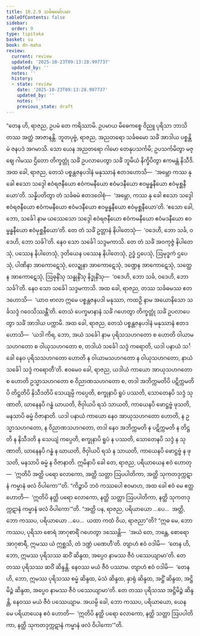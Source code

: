 ```yaml
---
title: 10.2.9 သင်္ခဓမော်ပမာ
tableOfContents: false
sidebar:
  order: 9
type: tipitaka
basket: su
book: dn-maha
review:
  current: review
  updated: '2025-10-23T09:13:28.997737'
  updated_by: ''
  notes: ''
  history:
  - state: review
    date: '2025-10-23T09:13:28.997737'
    updated_by: ''
    notes: ''
    previous_state: draft
---
```



<ReviewStatus review={frontmatter.review} showDetails={true} />

<HypothesisAnnotation frontmatter={frontmatter} />

<DynamicBreadcrumb />

<Division number="426" book="dn-maha" e="ch" v="7" p="268">

<Paragraph number="1114" book="dn-maha">
“တေန ဟိ, ရာဇည, ဥပမံ တေ ကရိဿာမိ. ဥပမာယ မိဓေကစ္စေ ဝိညူ ပုရိသာ ဘာသိတဿ အတ္ထံ အာဇာနန္တိ. ဘူတပုဗ္ဗံ, ရာဇည, အညတရော သင်္ခဓမော သင်္ခံ အာဒါယ ပစ္စန္တိမံ ဇနပဒံ အဂမာသိ. သော ယေန အညတရော ဂါမော တေနုပသင်္ကမိ; ဥပသင်္ကမိတွာ မဇ္ဈေ ဂါမဿ ဌိတော တိက္ခတ္တုံ သင်္ခံ ဥပလာပေတွာ သင်္ခံ ဘူမိယံ နိက္ခိပိတွာ ဧကမန္တံ နိသီဒိ. အထ ခေါ, ရာဇည, တေသံ ပစ္စန္တဇနပဒါနံ မနုဿာနံ ဧတဒဟောသိ—  ‘အမ္ဘော ကဿ နု ခေါ ဧသော သဒ္ဒေါ ဧဝံရဇနီယော ဧဝံကမနီယော ဧဝံမဒနီယော ဧဝမ္ဗန္ဓနီယော ဧဝံမုစ္ဆနီယော’တိ. သန္နိပတိတွာ တံ သင်္ခဓမံ ဧတဒဝေါစုံ—  ‘အမ္ဘော, ကဿ နု ခေါ ဧသော သဒ္ဒေါ ဧဝံရဇနီယော ဧဝံကမနီယော ဧဝံမဒနီယော ဧဝမ္ဗန္ဓနီယော ဧဝံမုစ္ဆနီယော’တိ. ‘ဧသော ခေါ, ဘော, သင်္ခေါ နာမ ယဿေသော သဒ္ဒေါ ဧဝံရဇနီယော ဧဝံကမနီယော ဧဝံမဒနီယော ဧဝမ္ဗန္ဓနီယော ဧဝံမုစ္ဆနီယော’တိ. တေ တံ သင်္ခံ ဥတ္တာနံ နိပါတေသုံ—  ‘ဝဒေဟိ, ဘော သင်္ခ, ဝဒေဟိ, ဘော သင်္ခါ’တိ. နေဝ သော သင်္ခေါ သဒ္ဒမကာသိ. တေ တံ သင်္ခံ အဝကုဇ္ဇံ နိပါတေသုံ, ပဿေန နိပါတေသုံ, ဒုတိယေန ပဿေန နိပါတေသုံ, ဥဒ္ဓံ ဌပေသုံ, ဩမုဒ္ဓကံ ဌပေသုံ, ပါဏိနာ အာကောဋေသုံ, လေဍ္ဍုနာ အာကောဋေသုံ, ဒဏ္ဍေန အာကောဋေသုံ, သတ္ထေန အာကောဋေသုံ, ဩဓုနိံသု သန္ဓုနိံသု နိဒ္ဓုနိံသု—  ‘ဝဒေဟိ, ဘော သင်္ခ, ဝဒေဟိ, ဘော သင်္ခါ’တိ. နေဝ သော သင်္ခေါ သဒ္ဒမကာသိ.
</Paragraph>

<Paragraph number="1115" book="dn-maha">
အထ ခေါ, ရာဇည, တဿ သင်္ခဓမဿ ဧတဒဟောသိ—  ‘ယာဝ ဗာလာ ဣမေ ပစ္စန္တဇနပဒါ မနုဿာ, ကထဉှိ နာမ အယောနိသော သင်္ခသဒ္ဒံ ဂဝေသိဿန္တီ’တိ. တေသံ ပေက္ခမာနာနံ သင်္ခံ ဂဟေတွာ တိက္ခတ္တုံ သင်္ခံ ဥပလာပေတွာ သင်္ခံ အာဒါယ ပက္ကာမိ. အထ ခေါ, ရာဇည, တေသံ ပစ္စန္တဇနပဒါနံ မနုဿာနံ ဧတဒဟောသိ—  ‘ယဒါ ကိရ, ဘော, အယံ သင်္ခေါ နာမ ပုရိသသဟဂတော စ ဟောတိ ဝါယာမသဟဂတော စ ဝါယုသဟဂတော စ, တဒါယံ သင်္ခေါ သဒ္ဒံ ကရောတိ, ယဒါ ပနာယံ သင်္ခေါ နေဝ ပုရိသသဟဂတော ဟောတိ န ဝါယာမသဟဂတော န ဝါယုသဟဂတော, နာယံ သင်္ခေါ သဒ္ဒံ ကရောတီ’တိ. ဧဝမေဝ ခေါ, ရာဇည, ယဒါယံ ကာယော အာယုသဟဂတော စ ဟောတိ ဥသ္မာသဟဂတော စ ဝိညာဏသဟဂတော စ, တဒါ အဘိက္ကမတိပိ ပဋိက္ကမတိပိ တိဋ္ဌတိပိ နိသီဒတိပိ သေယျမ္ပိ ကပ္ပေတိ, စက္ခုနာပိ ရူပံ ပဿတိ, သောတေနပိ သဒ္ဒံ သုဏာတိ, ဃာနေနပိ ဂန္ဓံ ဃာယတိ, ဇိဝှါယပိ ရသံ သာယတိ, ကာယေနပိ ဖောဋ္ဌဗ္ဗံ ဖုသတိ, မနသာပိ ဓမ္မံ ဝိဇာနာတိ. ယဒါ ပနာယံ ကာယော နေဝ အာယုသဟဂတော ဟောတိ, န ဥသ္မာသဟဂတော, န ဝိညာဏသဟဂတော, တဒါ နေဝ အဘိက္ကမတိ န ပဋိက္ကမတိ န တိဋ္ဌတိ န နိသီဒတိ န သေယျံ ကပ္ပေတိ, စက္ခုနာပိ ရူပံ န ပဿတိ, သောတေနပိ သဒ္ဒံ န သုဏာတိ, ဃာနေနပိ ဂန္ဓံ န ဃာယတိ, ဇိဝှါယပိ ရသံ န သာယတိ, ကာယေနပိ ဖောဋ္ဌဗ္ဗံ န ဖုသတိ, မနသာပိ ဓမ္မံ န ဝိဇာနာတိ. ဣမိနာပိ ခေါ တေ, ရာဇည, ပရိယာယေန ဧဝံ ဟောတု—  ‘ဣတိပိ အတ္ထိ ပရော လောကော, အတ္ထိ သတ္တာ ဩပပါတိကာ, အတ္ထိ သုကတဒုက္ကဋာနံ ကမ္မာနံ ဖလံ ဝိပါကော’”တိ.
</Paragraph>

</Division>
<Division number="427" book="dn-maha" e="ch" v="7" p="269">

<Paragraph number="1116" book="dn-maha">
“ကိဉ္စာပိ ဘဝံ ကဿပေါ ဧဝမာဟ, အထ ခေါ ဧဝံ မေ ဧတ္ထ ဟောတိ—  ‘ဣတိပိ နတ္ထိ ပရော လောကော, နတ္ထိ သတ္တာ ဩပပါတိကာ, နတ္ထိ သုကတဒုက္ကဋာနံ ကမ္မာနံ ဖလံ ဝိပါကော’”တိ. “အတ္ထိ ပန, ရာဇည, ပရိယာယော …ပေ…  အတ္ထိ, ဘော ကဿပ, ပရိယာယော …ပေ…  ယထာ ကထံ ဝိယ, ရာဇညာ”တိ? “ဣဓ မေ, ဘော ကဿပ, ပုရိသာ စောရံ အာဂုစာရိံ ဂဟေတွာ ဒဿေန္တိ—  ‘အယံ တေ, ဘန္တေ, စောရော အာဂုစာရီ, ဣမဿ ယံ ဣစ္ဆသိ, တံ ဒဏ္ဍံ ပဏေဟီ’တိ. တျာဟံ ဧဝံ ဝဒါမိ—  ‘တေန ဟိ, ဘော, ဣမဿ ပုရိသဿ ဆဝိံ ဆိန္ဒထ, အပ္ပေဝ နာမဿ ဇီဝံ ပဿေယျာမာ’တိ. တေ တဿ ပုရိသဿ ဆဝိံ ဆိန္ဒန္တိ. နေဝဿ မယံ ဇီဝံ ပဿာမ. တျာဟံ ဧဝံ ဝဒါမိ—  ‘တေန ဟိ, ဘော, ဣမဿ ပုရိသဿ စမ္မံ ဆိန္ဒထ, မံသံ ဆိန္ဒထ, နှာရုံ ဆိန္ဒထ, အဋ္ဌိံ ဆိန္ဒထ, အဋ္ဌိမိဉ္ဇံ ဆိန္ဒထ, အပ္ပေဝ နာမဿ ဇီဝံ ပဿေယျာမာ’တိ. တေ တဿ ပုရိသဿ အဋ္ဌိမိဉ္ဇံ ဆိန္ဒန္တိ, နေဝဿ မယံ ဇီဝံ ပဿေယျာမ. အယမ္ပိ ခေါ, ဘော ကဿပ, ပရိယာယော, ယေန မေ ပရိယာယေန ဧဝံ ဟောတိ—  ‘ဣတိပိ နတ္ထိ ပရော လောကော, နတ္ထိ သတ္တာ ဩပပါတိကာ, နတ္ထိ သုကတဒုက္ကဋာနံ ကမ္မာနံ ဖလံ ဝိပါကော’”တိ.
</Paragraph>
</Division>